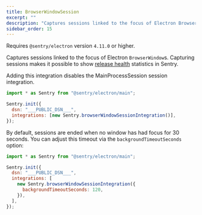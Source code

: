 ```yaml
---
title: BrowserWindowSession
excerpt: ""
description: "Captures sessions linked to the focus of Electron BrowserWindows."
sidebar_order: 15
---
```


Requires `@sentry/electron` version `4.11.0` or higher.

Captures sessions linked to the focus of Electron `BrowserWindow`s. Capturing
sessions makes it possible to show [release health](/product/releases/health/)
statistics in Sentry.

Adding this integration disables the <PlatformLink to="/configuration/integrations/mainprocesssession">MainProcessSession</PlatformLink>
session integration.


```javascript
import * as Sentry from "@sentry/electron/main";

Sentry.init({
  dsn: "___PUBLIC_DSN___",
  integrations: [new Sentry.browserWindowSessionIntegration()],
});
```

By default, sessions are ended when no window has had focus for 30
seconds. You can adjust this timeout via the `backgroundTimeoutSeconds` option:

```javascript
import * as Sentry from "@sentry/electron/main";

Sentry.init({
  dsn: "___PUBLIC_DSN___",
  integrations: [
    new Sentry.browserWindowSessionIntegration({
      backgroundTimeoutSeconds: 120,
    }),
  ],
});
```
